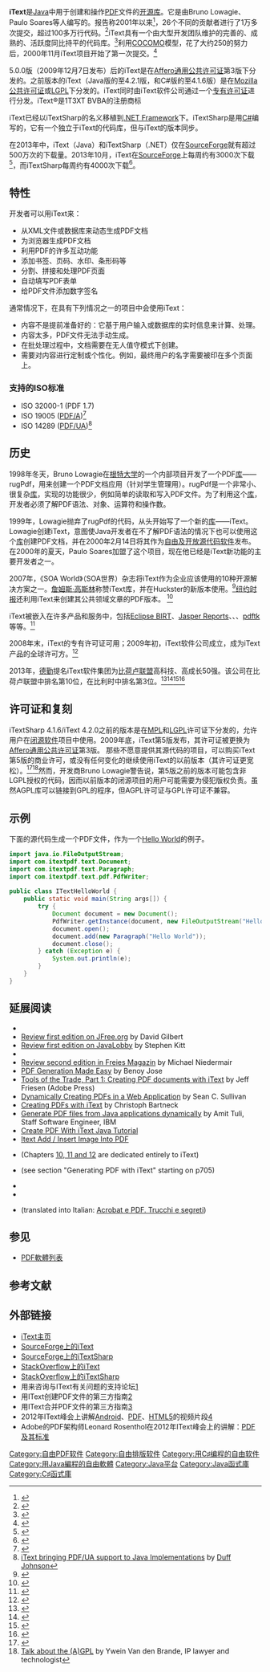 {{NoteTA|G1=IT|G2=FL}}
{{lowercase}}
{{Infobox software
| name                   = iText®
| logo                   = 
| screenshot             =
| caption                =
| developer              = iText Group NV
| latest release version = 7.1.14
| latest release date    = {{Start date and age|2021|01|14}}
| latest preview version =
| latest preview date    =
| operating system       = [[跨平台|跨平台]]
| programming language   = [[Java|Java]]、[[C♯|C#]] <!-- 这里列出了C#，因为iTextSharp被重定向至此 -->
| genre                  = [[函式庫|函式庫]]
| license                = [[AGPLv3|AGPLv3]]<ref>{{cite web |url=http://itext.svn.sourceforge.net/viewvc/itext/trunk/itext/src/main/resources/com/itextpdf/text/LICENSE.txt |title=The 'LICENSE.txt' file in iText source code repository |publisher=Itext.svn.sourceforge.net |date= |accessdate=2013-10-26 }}{{Dead link|date=2018年8月 |bot=InternetArchiveBot |fix-attempted=yes }}</ref><br />[[专有软件|专有软件]]
| website                = https://itextpdf.com/
}}

'''iText'''是[[Java|Java]]中用于创建和操作[[PDF|PDF]]文件的[[开源|开源]][[程式庫|库]]。它是由Bruno Lowagie、Paulo Soares等人编写的。{{tsl|en|Ohloh}}报告称2001年以来<ref>{{cite web |author=  |url=https://www.ohloh.net/p/itext/commits/summary |title=Ohloh commits summary |publisher=Ohloh.net |date=2013-08-19 |accessdate=2013-10-26 |archive-url=https://web.archive.org/web/20131023100135/https://www.ohloh.net/p/itext/commits/summary |archive-date=2013-10-23 |dead-url=yes }}</ref>，26个不同的贡献者进行了1万多次提交，超过100多万行代码。<ref>{{cite web |author=  |url=https://www.ohloh.net/p/itext/analyses/latest/languages_summary |title=Ohloh languages summary |publisher=Ohloh.net |date=2013-08-19 |accessdate=2013-10-26 |archive-url=https://web.archive.org/web/20131023100144/https://www.ohloh.net/p/itext/analyses/latest/languages_summary |archive-date=2013-10-23 |dead-url=yes }}</ref>iText具有一个由大型开发团队维护的完善的、成熟的、活跃度同比持平的代码库。<ref>{{cite web |author=  |url=https://www.ohloh.net/p/itext |title=Ohloh iText overview page |publisher=Ohloh.net |date= |accessdate=2013-10-26 |archive-url=https://web.archive.org/web/20131023100141/https://www.ohloh.net/p/itext |archive-date=2013-10-23 |dead-url=yes }}</ref>利用[[COCOMO|COCOMO]]模型，花了大约250{{link-en|Man-hour|工时|人年}}的努力后，2000年11月iText项目开始了第一次提交。<ref>{{cite web |author=  |url=https://www.ohloh.net/p/itext/estimated_cost |title=Ohloh Estimated development cost |publisher=Ohloh.net |date=2013-08-19 |accessdate=2013-10-26 |archive-url=https://web.archive.org/web/20131023100138/https://www.ohloh.net/p/itext/estimated_cost |archive-date=2013-10-23 |dead-url=yes }}</ref>

5.0.0版（2009年12月7日发布）后的iText是在[[Affero通用公共许可证|Affero通用公共许可证]]第3版下分发的。之前版本的iText（Java版的至4.2.1版，和C#版的至4.1.6版）是在[[Mozilla公共许可证|Mozilla公共许可证]]或[[GNU宽通用公共许可证|LGPL]]下分发的。iText同时由iText软件公司通过一个[[专有软件|专有许可证]]进行分发。iText®是1T3XT BVBA的注册商标

iText已经以iTextSharp的名义移植到[[.NET_Framework|.NET Framework]]下。iTextSharp是用[[C♯|C#]]编写的，它有一个独立于iText的代码库，但与iText的版本同步。

在2013年中，iText（Java）和iTextSharp（.NET）仅在[[SourceForge|SourceForge]]就有超过500万次的下载量。2013年10月，iText在[[SourceForge|SourceForge]]上每周约有3000次下载<ref>{{cite web |url=http://sourceforge.net/projects/itext/ |title=iText on SourceForge |publisher=Sourceforge.net |date= |accessdate=2013-10-26 |archive-date=2013-10-29 |archive-url=https://web.archive.org/web/20131029014629/http://sourceforge.net/projects/itext/ |dead-url=no }}</ref>，而iTextSharp每周约有4000次下载<ref>{{cite web |url=http://sourceforge.net/projects/itextsharp/ |title=iTextSharp on SourceForge |publisher=Sourceforge.net |date= |accessdate=2013-10-26 |archive-date=2013-10-21 |archive-url=https://web.archive.org/web/20131021082017/http://sourceforge.net/projects/itextsharp/ |dead-url=no }}</ref>。

== 特性 ==
开发者可以用iText来：
* 从XML文件或数据库来动态生成PDF文档
* 为浏览器生成PDF文档
* 利用PDF的许多互动功能
* 添加书签、页码、水印、条形码等
* 分割、拼接和处理PDF页面 
* 自动填写PDF表单 
* 给PDF文件添加数字签名
通常情况下，在具有下列情况之一的项目中会使用iText：
* 内容不是提前准备好的：它基于用户输入或数据库的实时信息来计算、处理。
* 内容太多，PDF文件无法手动生成。
* 在批处理过程中，文档需要在无人值守模式下创建。
* 需要对内容进行定制或个性化。例如，最终用户的名字需要被印在多个页面上。

=== 支持的ISO标准 ===
* ISO 32000-1 (PDF 1.7)
* ISO 19005 ([[PDF/A|PDF/A]])<ref>{{cite web |author=PDF Association |url=http://www.pdfa.org/news/how-to-create-pdfa-3-using-itext |title=How to create PDF/A-3 using iText |publisher=Pdfa.org |date=2013-06-06 |accessdate=2013-10-26 |archive-url=https://web.archive.org/web/20131003152441/http://www.pdfa.org/news/how-to-create-pdfa-3-using-itext/ |archive-date=2013-10-03 |dead-url=yes }}</ref>
* ISO 14289 ([[PDF/UA|PDF/UA]])<ref>[http://duff-johnson.com/2013/02/19/itext-bringing-pdfua-support-to-java-implementations/ iText bringing PDF/UA support to Java Implementations] {{Wayback|url=http://duff-johnson.com/2013/02/19/itext-bringing-pdfua-support-to-java-implementations/ |date=20131026004536 }} by [[Duff_Johnson|Duff Johnson]]</ref>

== 历史 ==
1998年冬天，Bruno Lowagie在[[根特大学|根特大学]]的一个内部项目开发了一个PDF[[程式庫|库]]——rugPdf，用来创建一个PDF文档应用（针对学生管理用）。rugPdf是一个非常小、很复杂[[程式庫|库]]，实现的功能很少，例如简单的读取和写入PDF文件。为了利用这个[[程式庫|库]]，开发者必须了解PDF语法、对象、运算符和操作数。

1999年，Lowagie抛弃了rugPdf的代码，从头开始写了一个新的[[程式庫|库]]——iText。Lowagie创建iText，意图使Java开发者在不了解PDF语法的情况下也可以使用这个[[程式庫|库]]创建PDF文档，并在2000年2月14日将其作为[[自由及开放源代码软件|自由及开放源代码软件]]发布。在2000年的夏天，Paulo Soares加盟了这个项目，现在他已经是iText新功能的主要开发者之一。 

2007年，《SOA World》（SOA世界）杂志将iText作为企业应该使用的10种开源解决方案之一。[[詹姆斯·高斯林|詹姆斯·高斯林]]称赞iText库，并在Huckster的新版本使用。<ref>{{cite web |url=https://blogs.oracle.com/jag/entry/thanks_to_the_itext_folks |title=James Gosling praises iText |publisher=Blogs.oracle.com |date=2007-09-20 |accessdate=2013-10-26 |deadurl=yes |archiveurl=https://web.archive.org/web/20131215200029/https://blogs.oracle.com/jag/entry/thanks_to_the_itext_folks |archivedate=2013-12-15 }}</ref>[[纽约时报|纽约时报]]还利用iText来创建其公共领域文章的PDF版本。 <ref>{{cite web|author=Derek Gottfrid|title=Self-Service, Prorated Supercomputing Fun!|url=http://open.blogs.nytimes.com/2007/11/01/self-service-prorated-super-computing-fun/?_php=true&_type=blogs&scp=1&sq=Self-service,%20Prorated%20Super%20Computing%20Fun!&st=cse&_r=0|publisher=Code - Open Blog - NYTimes.com|accessdate=2014-08-11|archive-date=2019-02-16|archive-url=https://web.archive.org/web/20190216165517/https://open.blogs.nytimes.com/2007/11/01/self-service-prorated-super-computing-fun/?_php=true&_type=blogs&scp=1&sq=Self-service,%20Prorated%20Super%20Computing%20Fun!&st=cse&_r=0|dead-url=no}}</ref>

iText被嵌入在许多产品和服务中，包括[[Eclipse_BIRT|Eclipse BIRT]]、[[Jasper_Reports|Jasper Reports]]、{{tsl|en|Red Hat JBoss Seam}}、{{tsl|en|Windward Reports}}、[[pdftk|pdftk]]等等。<ref>{{Cite web |url=http://itextpdf.com/references |title=list with references |access-date=2014-07-15 |archive-url=https://web.archive.org/web/20140625050618/http://itextpdf.com/references |archive-date=2014-06-25 |dead-url=yes }}</ref>

2008年末，iText的专有许可证可用；2009年初，iText软件公司成立，成为iText产品的全球许可方。<ref>{{cite web |url=http://epub01.publitas.com/173/34/ |title=Feature article in Wereldwijs, a monthly magazine by Flanders Investment and Trade (in Dutch) |publisher=Epub01.publitas.com |date= |accessdate=2013-10-26 |archive-date=2012-10-10 |archive-url=https://web.archive.org/web/20121010045135/http://epub01.publitas.com/173/34/ |dead-url=no }}</ref>

2013年，[[德勤|德勤]]提名iText软件集团为[[比荷卢联盟|比荷卢联盟]]高科技、高成长50强。该公司在比荷卢联盟中排名第10位，在比利时中排名第3位。<ref>{{Cite web |url=http://actueel.deloitte.nl/media/316749/fast50_ranking_2013.pdf |title=Ranking Deloitte Technology Fast 50 Benelux |accessdate=2014-07-15 |archive-date=2013-10-14 |archive-url=https://web.archive.org/web/20131014174454/http://actueel.deloitte.nl/media/316749/fast50_ranking_2013.pdf |dead-url=yes }}</ref><ref>{{Cite web |url=http://datanews.knack.be/ict/nieuws/tien-belgen-in-deloitte-technology-fast50/article-4000420777148.htm |title=DataNews: 10 Belgians in Deloitte's Technology Fast 50 (Dutch article) |accessdate=2014-07-15 |archive-date=2014-07-06 |archive-url=https://web.archive.org/web/20140706131953/http://datanews.knack.be/ict/nieuws/tien-belgen-in-deloitte-technology-fast50/article-4000420777148.htm |dead-url=no }}</ref><ref>{{Cite web |url=http://www.digimedia.be/content.php?lng=nl&rubric=News&id=15296 |title=digimedia: the 5 Belgian digital start-ups with the fastest growth rate (Dutch article) |accessdate=2014-07-15 |archive-date=2014-08-02 |archive-url=https://web.archive.org/web/20140802231339/http://www.digimedia.be/content.php?lng=nl&rubric=News&id=15296 |dead-url=no }}</ref><ref>{{Cite web |url=http://www.deloitte.com/assets/Dcom-Belgium/Local%20Assets/Documents/NL/Fast50/Krant%20van%20West%20Vlaanderen_Ieper%20heeft%20studenten%20en%20betere%20verbinding%20nod....pdf |title=Deloitte's Fast 50 Newspaper article |accessdate=2014-07-15 |archive-date=2013-10-19 |archive-url=https://web.archive.org/web/20131019042925/http://www.deloitte.com/assets/Dcom-Belgium/Local%20Assets/Documents/NL/Fast50/Krant%20van%20West%20Vlaanderen_Ieper%20heeft%20studenten%20en%20betere%20verbinding%20nod....pdf |dead-url=no }}</ref>

==许可证和复刻==
iTextSharp 4.1.6/iText 4.2.0之前的版本是在[[MPL|MPL]]和[[LGPL|LGPL]]许可证下分发的，允许用户在[[闭源软件|闭源软件]]项目中使用。2009年底，iText第5版发布，其许可证被更换为[[Affero通用公共许可证|Affero通用公共许可证]]第3版。
那些不愿意提供其源代码的项目，可以购买iText第5版的商业许可，或没有任何变化的继续使用iText的以前版本（其许可证更宽松）。<ref>{{Cite web |url=http://www.mail-archive.com/itext-questions@lists.sourceforge.net/msg48353.html |title=mailing list discussion |accessdate=2014-07-15 |archive-date=2014-10-25 |archive-url=https://web.archive.org/web/20141025031433/http://www.mail-archive.com/itext-questions@lists.sourceforge.net/msg48353.html |dead-url=no }}</ref><ref>[http://www.youtube.com/watch?v=NCwhEWEPV-E Talk about the (A)GPL] {{Wayback|url=http://www.youtube.com/watch?v=NCwhEWEPV-E |date=20131005163854 }} by Ywein Van den Brande, IP lawyer and technologist</ref>然而，开发商Bruno Lowagie警告说{{Citation needed|date=2014年7月}}，第5版之前的版本可能包含非LGPL授权的代码，因而以前版本的闭源项目的用户可能需要为侵犯版权负责。虽然AGPL库可以链接到GPL的程序，但AGPL许可证与GPL许可证不兼容。

== 示例 ==
下面的源代码生成一个PDF文件，作为一个[[Hello_World|Hello World]]的例子。
<syntaxhighlight lang="java">
import java.io.FileOutputStream;
import com.itextpdf.text.Document;
import com.itextpdf.text.Paragraph;
import com.itextpdf.text.pdf.PdfWriter;
 
public class ITextHelloWorld {
    public static void main(String args[]) {
        try {
            Document document = new Document();
            PdfWriter.getInstance(document, new FileOutputStream("HelloWorld.pdf"));
            document.open();
            document.add(new Paragraph("Hello World"));
            document.close();
        } catch (Exception e) {
            System.out.println(e);
        }
    }
}
</syntaxhighlight>

==延展阅读==
*{{cite book
| title      = iText in Action
| last       = Lowagie
| first      = Bruno
| authorlink = Bruno Lowagie
| date       = Summer 2010
| edition    = 2nd
| publisher  = [[Manning_Publications|Manning Publications]]
| isbn       = 978-1-935182-61-0
| page      = 600
| url        = 
}}
*[http://www.jfree.org/reviews/itextinaction.html Review first edition on JFree.org]{{Wayback|url=http://www.jfree.org/reviews/itextinaction.html |date=20150305065938 }} by David Gilbert
*[https://web.archive.org/web/20170112055535/http://www.javalobby.org/articles/itext-in-action/ Review first edition on JavaLobby] by Stephen Kitt
*{{cite book
| title      = iText in Action
| last       = Lowagie
| first      = Bruno
| authorlink = Bruno Lowagie
| date       = 8 December 2006
| edition    = 1st
| publisher  = [[Manning_Publications|Manning Publications]]
| isbn       = 1-932394-79-6
| page      = 656
| url        = 
}}
*[http://www.freiesmagazin.de/ftp/2010/freiesMagazin-2010-12.pdf#page=50 Review second edition in Freies Magazin]{{Wayback|url=http://www.freiesmagazin.de/ftp/2010/freiesMagazin-2010-12.pdf#page=50 |date=20140514200813 }} by Michael Niedermair
*[http://www.jguru.com/article/tools/itext-java-pdf-generator.html PDF Generation Made Easy]{{Wayback|url=http://www.jguru.com/article/tools/itext-java-pdf-generator.html |date=20140810120017 }} by Benoy Jose
*[http://www.adobepress.com/articles/printerfriendly.asp?p=420686 Tools of the Trade, Part 1: Creating PDF documents with iText]{{Wayback|url=http://www.adobepress.com/articles/printerfriendly.asp?p=420686 |date=20121221211342 }} by Jeff Friesen (Adobe Press)
*[http://www.onjava.com/pub/a/onjava/2003/06/18/dynamic_files.html Dynamically Creating PDFs in a Web Application]{{Wayback|url=http://www.onjava.com/pub/a/onjava/2003/06/18/dynamic_files.html |date=20141018205345 }} by Sean C. Sullivan
*[http://www.bartneck.de/2008/02/28/creating-pdf-files-with-itext/ Creating PDFs with iText]{{Wayback|url=http://www.bartneck.de/2008/02/28/creating-pdf-files-with-itext/ |date=20140626095139 }} by Christoph Bartneck
*[http://www-128.ibm.com/developerworks/opensource/library/os-javapdf/ Generate PDF files from Java applications dynamically]{{Wayback|url=http://www-128.ibm.com/developerworks/opensource/library/os-javapdf/ |date=20090127025910 }} by Amit Tuli, Staff Software Engineer, IBM
*[http://www.javatips.net/blog/2011/09/create-pdf-with-itext-java-tutorial Create PDF With iText Java Tutorial]{{Wayback|url=http://www.javatips.net/blog/2011/09/create-pdf-with-itext-java-tutorial |date=20140702150007 }}
*[http://www.javatips.net/blog/2011/12/itext-add-insert-image-into-pdf Itext Add / Insert Image Into PDF]{{Wayback|url=http://www.javatips.net/blog/2011/12/itext-add-insert-image-into-pdf |date=20140702173308 }}
*{{cite book
| title      = [http://www.mc-store.com/Advanced-Integrated-RPG-Tom-Snyder/dp/1583470956 Advanced Integrated RPG]
| last       = Snyder
| first      = Thomas
| authorlink = Thomas Snyder
| date       = 19 January 2010
| publisher  = MC Press
| isbn       = 978-1583470954
| page      = 400
}} (Chapters [http://editorial.mcpressonline.com/web/mcpdf.nsf/wdocs/5105/$FILE/5105_TOC.pdf 10, 11 and 12]{{Wayback|url=http://editorial.mcpressonline.com/web/mcpdf.nsf/wdocs/5105/$FILE/5105_TOC.pdf |date=20150807032712 }} are dedicated entirely to iText)
*{{cite book
| title      = [http://books.google.be/books?id=N6vEfdJws3IC&printsec=frontcover&dq=iText&hl=en&sa=X&ei=RttcUoKMMKnG0QWE1IHYAg&redir_esc=y#v=onepage&q=iText&f=false Expert One-on-One J2EE Design and Development]
| last       = Johnson
| first      = Rod
| authorlink = Rod Johnson (programmer)
| date       = 23 October 2002
| publisher  = Wrox
| isbn       = 978-0764543852
| page      = 768
}} (see section "Generating PDF with iText" starting on p705)
*{{cite book
| title      = [http://books.google.be/books?id=LWTbssKt6MUC&printsec=frontcover&dq=iText&hl=en&sa=X&ei=IdtcUuLjBeGl0QXvgoDYCw&redir_esc=y#v=onepage&q=iText&f=false The Definitive Guide to JasperReports]
| last       = Danciu
| first      = Teodor
| authorlink = Teodor Danciu
| date       = 27 August 2007
| publisher  = APress
| isbn       = 978-1590599273
| page      = 223
}}
*{{cite book
| title      = [http://books.google.be/books?id=1TpDgwNGIK8C&printsec=frontcover&dq=iText&hl=en&sa=X&ei=E9tcUsPeM4m70QWQtICQDg&redir_esc=y#v=onepage&q=iText&f=false PDF Explained]
| last       = Whitington
| first      = John
| authorlink = John Whitington
| date       = 10 December 2011
| publisher  = O'Reilly
| isbn       = 978-1449310028
| page      = 142
}}
*{{cite book
| title      = [http://books.google.be/books?id=ozWeSBkPQW4C&printsec=frontcover&dq=iText&hl=en&sa=X&ei=E9tcUsPeM4m70QWQtICQDg&redir_esc=y#v=onepage&q=iText&f=false PDF Hacks]
| last       = Steward
| first      = Sid
| authorlink = Sid Steward
| date       = 23 August 2004
| publisher  = O'Reilly
| isbn       = 978-0596006556
| page      = 298
}} (translated into Italian: [http://books.google.be/books?id=Gp81DTkEw8gC&pg=PA231&dq=iText&hl=en&sa=X&ei=z9pcUse5Mq_I0AWC44CACg&redir_esc=y#v=onepage&q=iText&f=false Acrobat e PDF. Trucchi e segreti]{{Wayback|url=http://books.google.be/books?id=Gp81DTkEw8gC&pg=PA231&dq=iText&hl=en&sa=X&ei=z9pcUse5Mq_I0AWC44CACg&redir_esc=y#v=onepage&q=iText&f=false |date=20190216165518 }})

== 参见 ==
{{Portal|自由软件}}
* [[PDF軟體列表|PDF軟體列表]]

== 参考文献 ==
{{Reflist|2}}

== 外部链接 ==
*[http://itextpdf.com iText主页]{{Wayback|url=http://itextpdf.com/ |date=20140716153910 }}
*[http://sourceforge.net/projects/itext/ SourceForge上的iText]{{Wayback|url=http://sourceforge.net/projects/itext/ |date=20140715155456 }}
*[http://sourceforge.net/projects/itextsharp/ SourceForge上的iTextSharp]{{Wayback|url=http://sourceforge.net/projects/itextsharp/ |date=20140715090216 }}
*[http://stackoverflow.com/questions/tagged/itext StackOverflow上的iText]{{Wayback|url=http://stackoverflow.com/questions/tagged/itext |date=20140803165018 }}
*[http://stackoverflow.com/questions/tagged/itextsharp StackOverflow上的iTextSharp]{{Wayback|url=http://stackoverflow.com/questions/tagged/itextsharp |date=20140709140256 }}
*用来咨询与IText有关问题的支持论坛[https://web.archive.org/web/20131016155525/http://support.itextpdf.com/forum]
*用IText创建PDF文件的第三方指南[http://tutorials.jenkov.com/java-itext/index.html]{{Wayback|url=http://tutorials.jenkov.com/java-itext/index.html |date=20140702000524 }}
*用IText合并PDF文件的第三方指南[http://www.mindfiresolutions.com/Java-Merging-multiple-PDFs-into-a-single-PDF-using-iText-671.php]{{Wayback|url=http://www.mindfiresolutions.com/Java-Merging-multiple-PDFs-into-a-single-PDF-using-iText-671.php |date=20141020175845 }}
*2012年IText峰会上讲解[[Android|Android]]、[[PDF|PDF]]、[[HTML5|HTML5]]的视频片段[https://www.youtube.com/results?search_query=itext+summit&oq=itext+summit]{{Wayback|url=https://www.youtube.com/results?search_query=itext+summit&oq=itext+summit |date=20191017132733 }}
*Adobe的PDF架构师Leonard Rosenthol在2012年IText峰会上的讲解：[http://www.youtube.com/watch?v=Pkm28bFwGtE PDF及其标准]{{Wayback|url=http://www.youtube.com/watch?v=Pkm28bFwGtE |date=20140319031316 }}

[[Category:自由PDF软件|Category:自由PDF软件]]
[[Category:自由排版软件|Category:自由排版软件]]
[[Category:用C♯编程的自由软件|Category:用C♯编程的自由软件]]
[[Category:用Java編程的自由軟體|Category:用Java編程的自由軟體]]
[[Category:Java平台|Category:Java平台]]
[[Category:Java函式庫|Category:Java函式庫]]
[[Category:C♯函式庫|Category:C♯函式庫]]